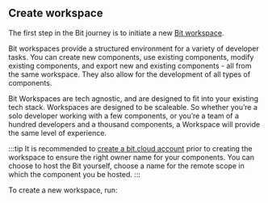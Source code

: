 ## Create workspace
<!-- 
The first step in the Bit journey is to initiate a [Bit workspace](/workspaces). You can use the Bit workspace to either create, use or import components,
make changes to them, and export these changes back. Workspaces are tech-agnonstic and allow development of components of all kinds. They can be used by a single developer
maintaining few components for a certain scope of work and exist on top of existing repositories or shared as a [Workspace component](/workspace/workspace-component). -->
The first step in the Bit journey is to initiate a new [Bit workspace](/workspaces).

Bit workspaces provide a structured environment for a variety of developer tasks. You can create new components, use existing components, modify existing components, and export new and existing components - all from the same workspace. They also allow for the development of all types of components.

Bit Workspaces are tech agnostic, and are designed to fit into your existing tech stack. Workspaces are designed to be scaleable. So whether you’re a solo developer working with a few components, or you’re a team of a hundred developers and a thousand components, a Workspace will provide the same level of experience.

:::tip
It is recommended to [create a bit.cloud account](https://bit.cloud/signup) prior to creating the workspace to ensure the right owner name for your components.
You can choose to host the Bit yourself, choose a name for the remote scope in which the component you be hosted.
:::

To create a new workspace, run:

